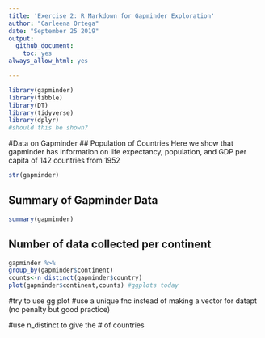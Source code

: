 ```yaml
---
title: 'Exercise 2: R Markdown for Gapminder Exploration'
author: "Carleena Ortega"
date: "September 25 2019"
output: 
  github_document:
    toc: yes
always_allow_html: yes

---
```


```r
library(gapminder)
library(tibble)
library(DT)
library(tidyverse)
library(dplyr)
#should this be shown?
```

#Data on Gapminder
## Population of Countries
Here we show that gapminder has information on life expectancy, population, and GDP per capita of 142 countries from 1952
```r
str(gapminder)
```

## Summary of Gapminder Data

```r
summary(gapminder)
```

## Number of data collected per continent
<!--from summary we can find the number of entries per continent and we can use this to make vectors -->
```r
gapminder %>%
group_by(gapminder$continent)
counts<-n_distinct(gapminder$country)
plot(gapminder$continent,counts) #ggplots today
```

<!--plot(cont,datapt)--> #try to use gg plot
#use a unique fnc instead of making a vector for datapt (no penalty but good practice)

#use n_distinct to give the # of countries


